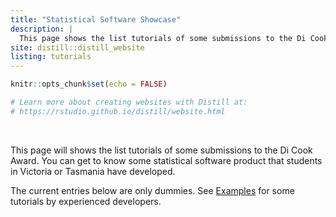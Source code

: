 ```yaml
---
title: "Statistical Software Showcase"
description: |
  This page shows the list tutorials of some submissions to the Di Cook Award. You can get to know some statistical software product that students in Victoria or Tasmania have developed.
site: distill::distill_website
listing: tutorials
---
```


```r
knitr::opts_chunk$set(echo = FALSE)

# Learn more about creating websites with Distill at:
# https://rstudio.github.io/distill/website.html

```

<br>

This page will shows the list tutorials of some submissions to the Di Cook Award. You can get to know some statistical software product that students in Victoria or Tasmania have developed.


The current entries below are only dummies. See [Examples](examples.html) for some tutorials by experienced developers. 
